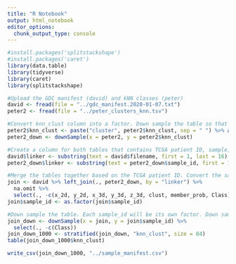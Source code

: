 ```yaml
---
title: "R Notebook"
output: html_notebook
editor_options: 
  chunk_output_type: console
---
```



```r
#install.packages('splitstackshape')
#install.packages('caret')
library(data.table)
library(tidyverse)
library(caret)
library(splitstackshape)
```

```r
#Upload the GDC manifest (david) and kNN classes (peter)
david <- fread(file = "../gdc_manifest.2020-01-07.txt")
peter2 <- fread(file = "../peter_clusters_knn.tsv")

#Convert knn_clust column into a factor. Down sample the table so that each classes have equal samples
peter2$knn_clust <- paste("cluster", peter2$knn_clust, sep = " ") %>% as.factor()
peter2_down <- downSample(x = peter2, y = peter2$knn_clust)

#Create a column for both tables that contains TCGA patient ID, sample, and vial
david$linker <- substring(text = david$filename, first = 1, last = 16)
peter2_down$linker <- substring(text = peter2_down$sample_id, first = 1, last = 16)

#Merge the tables together based on the TCGA patient ID. Convert the sample_id to a factor. Remember, the kNN table has 1 patient per row (1 TCGA ID for patient). However, the GDC manifest may contain some cases where multiple images (each image contains its own ID) is linked to one single patient.
join <- david %>% left_join(., peter2_down, by = "linker") %>%
  na.omit %>%
  select(., -c(x_2d, y_2d, x_3d, y_3d, z_3d, clust, member_prob, Class))
join$sample_id <- as.factor(join$sample_id)

#Down sample the table. Each sample_id will be its own factor. Down sampling it makes sure that it each factor (sample_id) will have a single image (we are assuming that the least prevalent factor, the sample_id, will only have 1).
join_down <- downSample(x = join, y = join$sample_id) %>%
  select(., -c(Class))
join_down_1000 <- stratified(join_down, "knn_clust", size = 84)
table(join_down_1000$knn_clust)

write_csv(join_down_1000, "../sample_manifest.csv")
```

